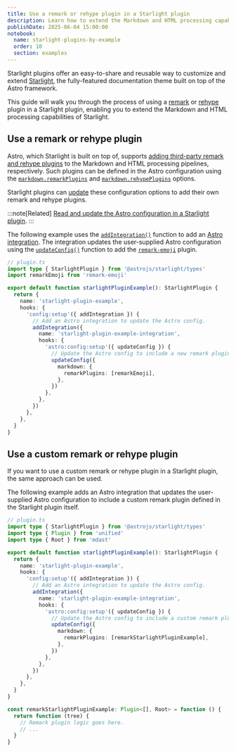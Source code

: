```yaml
---
title: Use a remark or rehype plugin in a Starlight plugin
description: Learn how to extend the Markdown and HTML processing capabilities of Starlight by using a remark or rehype plugin in a Starlight plugin.
publishDate: 2025-06-04 15:00:00
notebook:
  name: starlight-plugins-by-example
  order: 10
  section: examples
---
```


Starlight plugins offer an easy-to-share and reusable way to customize and extend [Starlight](https://starlight.astro.build/), the fully-featured documentation theme built on top of the Astro framework.

This guide will walk you through the process of using a [remark](https://github.com/remarkjs/remark) or [rehype](https://github.com/rehypejs/rehype) plugin in a Starlight plugin, enabling you to extend the Markdown and HTML processing capabilities of Starlight.


<Prerequisites />

## Use a remark or rehype plugin

Astro, which Starlight is built on top of, supports [adding third-party remark and rehype plugins](https://docs.astro.build/en/guides/markdown-content/#adding-remark-and-rehype-plugins) to the Markdown and HTML processing pipelines, respectively.
Such plugins can be defined in the Astro configuration using the [`markdown.remarkPlugins`](https://docs.astro.build/en/reference/configuration-reference/#markdownremarkplugins) and [`markdown.rehypePlugins`](https://docs.astro.build/en/reference/configuration-reference/#markdownrehypeplugins) options.

Starlight plugins can [update](/notes/starlight-plugin-read-and-update-astro-configuration) these configuration options to add their own remark and rehype plugins.

:::note[Related]
[Read and update the Astro configuration in a Starlight plugin](/notes/starlight-plugin-read-and-update-astro-configuration).
:::

The following example uses the [`addIntegration()`](https://starlight.astro.build/reference/plugins/#addintegration) function to add an [Astro integration](https://docs.astro.build/en/reference/integrations-reference/).
The integration updates the user-supplied Astro configuration using the [`updateConfig()`](https://docs.astro.build/en/reference/integrations-reference/#updateconfig-option) function to add the [`remark-emoji`](https://github.com/rhysd/remark-emoji) plugin.

```ts {3} / (addIntegration) / {11-23}
// plugin.ts
import type { StarlightPlugin } from '@astrojs/starlight/types'
import remarkEmoji from 'remark-emoji'

export default function starlightPluginExample(): StarlightPlugin {
  return {
    name: 'starlight-plugin-example',
    hooks: {
      'config:setup'({ addIntegration }) {
        // Add an Astro integration to update the Astro config.
        addIntegration({
          name: 'starlight-plugin-example-integration',
          hooks: {
            'astro:config:setup'({ updateConfig }) {
              // Update the Astro config to include a new remark plugin.
              updateConfig({
                markdown: {
                  remarkPlugins: [remarkEmoji],
                },
              })
            },
          },
        })
      },
    },
  }
}
```

## Use a custom remark or rehype plugin

If you want to use a custom remark or rehype plugin in a Starlight plugin, the same approach can be used.

The following example adds an Astro integration that updates the user-supplied Astro configuration to include a custom remark plugin defined in the Starlight plugin itself.

```ts {30-35} /(remarkStarlightPluginExample)]/
// plugin.ts
import type { StarlightPlugin } from '@astrojs/starlight/types'
import type { Plugin } from 'unified'
import type { Root } from 'mdast'

export default function starlightPluginExample(): StarlightPlugin {
  return {
    name: 'starlight-plugin-example',
    hooks: {
      'config:setup'({ addIntegration }) {
        // Add an Astro integration to update the Astro config.
        addIntegration({
          name: 'starlight-plugin-example-integration',
          hooks: {
            'astro:config:setup'({ updateConfig }) {
              // Update the Astro config to include a custom remark plugin.
              updateConfig({
                markdown: {
                  remarkPlugins: [remarkStarlightPluginExample],
                },
              })
            },
          },
        })
      },
    },
  }
}

const remarkStarlightPluginExample: Plugin<[], Root> = function () {
  return function (tree) {
    // Remark plugin logic goes here.
    // ...
  }
}
```


<Outro />
